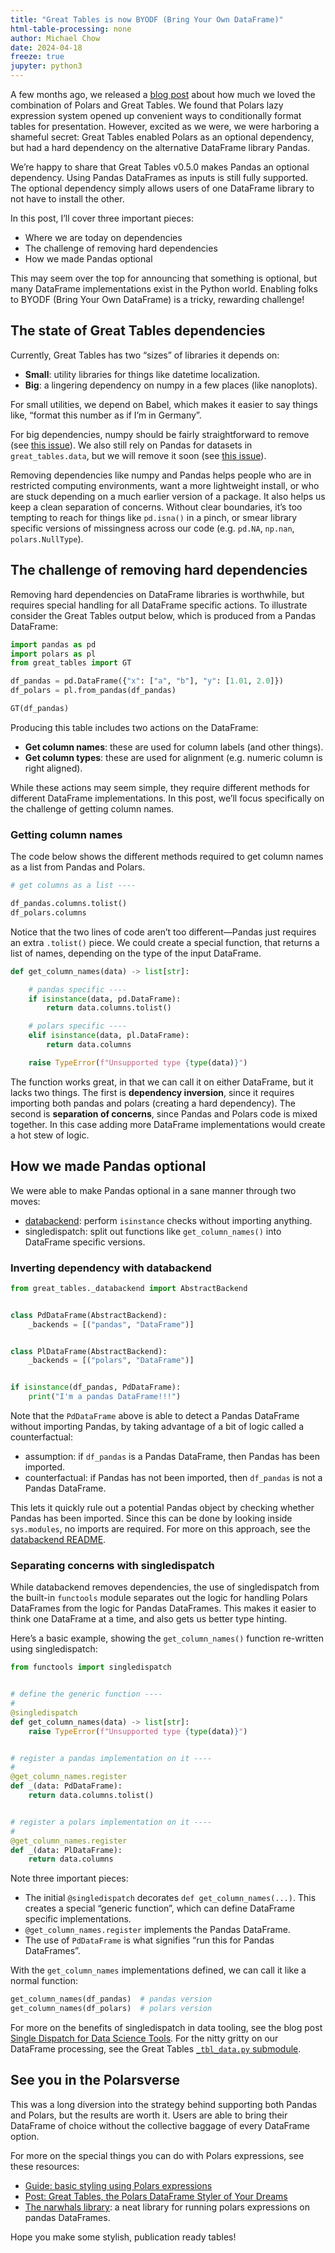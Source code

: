 ```yaml
---
title: "Great Tables is now BYODF (Bring Your Own DataFrame)"
html-table-processing: none
author: Michael Chow
date: 2024-04-18
freeze: true
jupyter: python3
---
```


A few months ago, we released a [blog post](./polars-styling) about how much we loved the combination of Polars and Great Tables. We found that Polars lazy expression system opened up convenient ways to conditionally format tables for presentation. However, excited as we were, we were harboring a shameful secret: Great Tables enabled Polars as an optional dependency, but had a hard dependency on the alternative DataFrame library Pandas.

We're happy to share that Great Tables v0.5.0 makes Pandas an optional dependency.
Using Pandas DataFrames as inputs is still fully supported.
The optional dependency simply allows users of one DataFrame library to not have to install the other.

In this post, I'll cover three important pieces:

* Where we are today on dependencies
* The challenge of removing hard dependencies
* How we made Pandas optional

This may seem over the top for announcing that something is optional,
but many DataFrame implementations exist in the Python world.
Enabling folks to BYODF (Bring Your Own DataFrame) is a tricky, rewarding challenge!



## The state of Great Tables dependencies

Currently, Great Tables has two "sizes" of libraries it depends on:

* **Small**: utility libraries for things like datetime localization.
* **Big**: a lingering dependency on numpy in a few places (like nanoplots).

For small utilities, we depend on Babel, which makes it easier to say things like, "format this number as if I'm in Germany".

For big dependencies, numpy should be fairly straightforward to remove (see [this issue](https://github.com/posit-dev/great-tables/issues/296)).
We also still rely on Pandas for datasets in `great_tables.data`, but we will remove it soon (see [this issue](https://github.com/posit-dev/great-tables/issues/91)).

Removing dependencies like numpy and Pandas helps people who are in restricted computing environments, want a more lightweight install, or who are stuck depending on a much earlier version of a package.
It also helps us keep a clean separation of concerns.  Without clear boundaries, it's too tempting to reach for things like `pd.isna()` in a pinch,
or smear library specific versions of missingness across our code (e.g. `pd.NA`, `np.nan`, `polars.NullType`).

## The challenge of removing hard dependencies

Removing hard dependencies on DataFrame libraries is worthwhile, but requires special handling for all DataFrame specific actions. To illustrate consider the Great Tables output below, which is produced from a Pandas DataFrame:


```python
import pandas as pd
import polars as pl
from great_tables import GT

df_pandas = pd.DataFrame({"x": ["a", "b"], "y": [1.01, 2.0]})
df_polars = pl.from_pandas(df_pandas)

GT(df_pandas)
```

Producing this table includes two actions on the DataFrame:

* **Get column names**: these are used for column labels (and other things).
* **Get column types**: these are used for alignment (e.g. numeric column is right aligned).

While these actions may seem simple, they require different methods for different DataFrame implementations.
In this post, we'll focus specifically on the challenge of getting column names.

### Getting column names

The code below shows the different methods required to get column names as a list from Pandas and Polars.

```python
# get columns as a list ----

df_pandas.columns.tolist()
df_polars.columns
```

Notice that the two lines of code aren't too different---Pandas just requires an extra `.tolist()` piece.
We could create a special function, that returns a list of names, depending on the type of the input DataFrame.

```python
def get_column_names(data) -> list[str]:

    # pandas specific ----
    if isinstance(data, pd.DataFrame):
        return data.columns.tolist()

    # polars specific ----
    elif isinstance(data, pl.DataFrame):
        return data.columns

    raise TypeError(f"Unsupported type {type(data)}")
```

The function works great, in that we can call it on either DataFrame, but it lacks two things.
The first is **dependency inversion**, since it requires importing both pandas and polars (creating a hard dependency).
The second is **separation of concerns**, since Pandas and Polars code is mixed together. In this case adding more DataFrame implementations would create a hot stew of logic.


## How we made Pandas optional

We were able to make Pandas optional in a sane manner through two moves:

* [databackend](https://github.com/machow/databackend): perform `isinstance` checks without importing anything.
* singledispatch: split out functions like `get_column_names()` into DataFrame specific versions.

### Inverting dependency with databackend

```python
from great_tables._databackend import AbstractBackend


class PdDataFrame(AbstractBackend):
    _backends = [("pandas", "DataFrame")]


class PlDataFrame(AbstractBackend):
    _backends = [("polars", "DataFrame")]


if isinstance(df_pandas, PdDataFrame):
    print("I'm a pandas DataFrame!!!")
```

Note that the `PdDataFrame` above is able to detect a Pandas DataFrame without importing Pandas, by taking advantage of a bit of logic called a counterfactual:

* assumption: if `df_pandas` is a Pandas DataFrame, then Pandas has been imported.
* counterfactual: if Pandas has not been imported, then `df_pandas` is not a Pandas DataFrame.

This lets it quickly rule out a potential Pandas object by checking whether Pandas has been imported.
Since this can be done by looking inside `sys.modules`, no imports are required.
For more on this approach, see the [databackend README](https://github.com/machow/databackend).

### Separating concerns with singledispatch

While databackend removes dependencies, the use of singledispatch from the built-in `functools` module separates out the logic for handling Polars DataFrames from the logic for Pandas DataFrames.
This makes it easier to think one DataFrame at a time, and also gets us better type hinting.

Here's a basic example, showing the `get_column_names()` function re-written using singledispatch:

```python
from functools import singledispatch


# define the generic function ----
#
@singledispatch
def get_column_names(data) -> list[str]:
    raise TypeError(f"Unsupported type {type(data)}")


# register a pandas implementation on it ----
#
@get_column_names.register
def _(data: PdDataFrame):
    return data.columns.tolist()


# register a polars implementation on it ----
#
@get_column_names.register
def _(data: PlDataFrame):
    return data.columns
```

Note three important pieces:

* The initial `@singledispatch` decorates `def get_column_names(...)`. This creates a special "generic function", which can define DataFrame specific implementations.
* `@get_column_names.register` implements the Pandas DataFrame.
* The use of `PdDataFrame` is what signifies "run this for Pandas DataFrames".

With the `get_column_names` implementations defined, we can call it like a normal function:

```python
get_column_names(df_pandas)  # pandas version
get_column_names(df_polars)  # polars version
```

For more on the benefits of singledispatch in data tooling, see the blog post [Single Dispatch for Data Science Tools](https://mchow.com/posts/2020-02-24-single-dispatch-data-science/). For the nitty gritty on our DataFrame processing, see the Great Tables [`_tbl_data.py` submodule](https://github.com/posit-dev/great-tables/blob/main/great_tables/_tbl_data.py).

## See you in the Polarsverse

This was a long diversion into the strategy behind supporting both Pandas and Polars, but the results are worth it.
Users are able to bring their DataFrame of choice without the collective baggage of every DataFrame option.

For more on the special things you can do with Polars expressions, see these resources:

* [Guide: basic styling using Polars expressions](/get-started/basic-styling.qmd#using-polars-expressions)
* [Post: Great Tables, the Polars DataFrame Styler of Your Dreams](/blog/polars-styling/index.qmd)
* [The narwhals library](https://github.com/MarcoGorelli/narwhals): a neat library for running polars expressions on pandas DataFrames.

Hope you make some stylish, publication ready tables!
